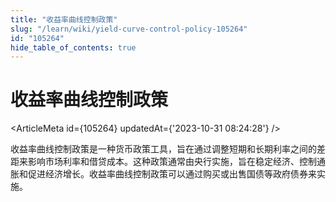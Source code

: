 ```yaml
---
title: "收益率曲线控制政策"
slug: "/learn/wiki/yield-curve-control-policy-105264"
id: "105264"
hide_table_of_contents: true
---
```



# 收益率曲线控制政策

<ArticleMeta id={105264} updatedAt={'2023-10-31 08:24:28'} />
<div className='border-solid border-b border-t-0 my-4 border-[var(--ifm-color-gray-300)]' />

收益率曲线控制政策是一种货币政策工具，旨在通过调整短期和长期利率之间的差距来影响市场利率和借贷成本。这种政策通常由央行实施，旨在稳定经济、控制通胀和促进经济增长。收益率曲线控制政策可以通过购买或出售国债等政府债券来实施。
